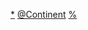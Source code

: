 {{Template category
|type = navbox
|topic = 
|portal = 
}}

[[Category:各大洲语言|*]]
[[Category:语言模板|@Continent]]
[[Category:各大洲文化模板|%]]